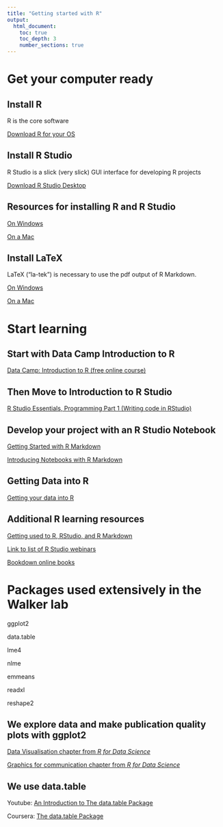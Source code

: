 ```yaml
---
title: "Getting started with R"
output:
  html_document:
    toc: true
    toc_depth: 3
    number_sections: true
---
```


# Get your computer ready
## Install R
R is the core software

[Download R for your OS](https://cran.r-project.org)

## Install R Studio
R Studio is a slick (very slick) GUI interface for developing R projects

[Download R Studio Desktop](https://www.rstudio.com/products/rstudio/download/)

## Resources for installing R and R Studio
[On Windows](https://medium.com/@GalarnykMichael/install-r-and-rstudio-on-windows-5f503f708027)

[On a Mac](https://medium.com/@GalarnykMichael/install-r-and-rstudio-on-mac-e911606ce4f4)

## Install LaTeX
LaTeX ("la-tek") is necessary to use the pdf output of R Markdown.

[On Windows](https://medium.com/@sorenlind/create-pdf-reports-using-r-r-markdown-latex-and-knitr-on-windows-10-952b0c48bfa9)

[On a Mac](https://medium.com/@sorenlind/create-pdf-reports-using-r-r-markdown-latex-and-knitr-on-macos-high-sierra-e7b5705c9fd)

# Start learning
## Start with Data Camp Introduction to R
[Data Camp: Introduction to R (free online course)](https://www.datacamp.com/courses/free-introduction-to-r)

## Then Move to Introduction to R Studio
[R Studio Essentials, Programming Part 1 (Writing code in RStudio)](https://www.rstudio.com/resources/webinars/rstudio-essentials-webinar-series-part-1/)

## Develop your project with an R Studio Notebook
[Getting Started with R Markdown](https://www.rstudio.com/resources/webinars/getting-started-with-r-markdown/)

[Introducing Notebooks with R Markdown](https://www.rstudio.com/resources/webinars/introducing-notebooks-with-r-markdown/)

## Getting Data into R
[Getting your data into R](https://www.rstudio.com/resources/webinars/getting-your-data-into-r/)

## Additional R learning resources
[Getting used to R, RStudio, and R Markdown](https://bookdown.org/chesterismay/rbasics/)

[Link to list of R Studio webinars](https://www.rstudio.com/resources/webinars/)

[Bookdown online books](https://bookdown.org)

# Packages used extensively in the Walker lab

ggplot2

data.table

lme4

nlme

emmeans

readxl

reshape2

## We explore data and make publication quality plots with ggplot2
[Data Visualisation chapter from *R for Data Science*](http://r4ds.had.co.nz/data-visualisation.html)

[Graphics for communication chapter from *R for Data Science*](http://r4ds.had.co.nz/graphics-for-communication.html)

## We use data.table
Youtube: [An Introduction to The data.table Package](https://www.youtube.com/watch?v=pc1ARG6kbAM)

Coursera: [The data.table Package](https://www.coursera.org/learn/data-cleaning/lecture/trMZ7/the-data-table-package)

